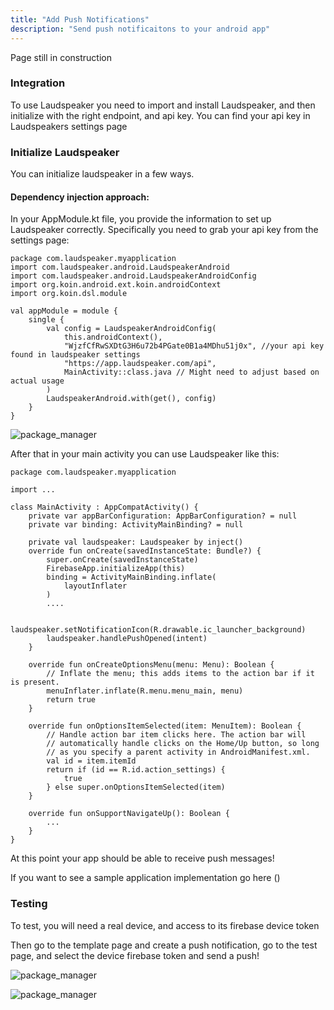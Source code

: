 ```yaml
---
title: "Add Push Notifications"
description: "Send push notificaitons to your android app"
---
```


<Info> Page still in construction</Info>

### Integration

To use Laudspeaker you need to import and install Laudspeaker, and then initialize with the right endpoint, and api key. You can find your api key in Laudspeakers settings page

### Initialize Laudspeaker

You can initialize laudspeaker in a few ways. 

#### Dependency injection approach:

In your AppModule.kt file, you provide the information to set up Laudspeaker correctly. Specifically you need to grab your api key from the settings page:

```
package com.laudspeaker.myapplication
import com.laudspeaker.android.LaudspeakerAndroid
import com.laudspeaker.android.LaudspeakerAndroidConfig
import org.koin.android.ext.koin.androidContext
import org.koin.dsl.module

val appModule = module {
    single {
        val config = LaudspeakerAndroidConfig(
            this.androidContext(),
            "WjzfCfRwSXDtG3H6u72b4PGate0B1a4MDhu51j0x", //your api key found in laudspeaker settings
            "https://app.laudspeaker.com/api",
            MainActivity::class.java // Might need to adjust based on actual usage
        )
        LaudspeakerAndroid.with(get(), config)
    }
}
```

![package_manager](/images/developer/sdks/app_module.png)

After that in your main activity you can use Laudspeaker like this:

```
package com.laudspeaker.myapplication

import ...

class MainActivity : AppCompatActivity() {
    private var appBarConfiguration: AppBarConfiguration? = null
    private var binding: ActivityMainBinding? = null

    private val laudspeaker: Laudspeaker by inject()
    override fun onCreate(savedInstanceState: Bundle?) {
        super.onCreate(savedInstanceState)
        FirebaseApp.initializeApp(this)
        binding = ActivityMainBinding.inflate(
            layoutInflater
        )
        ....

        laudspeaker.setNotificationIcon(R.drawable.ic_launcher_background)
        laudspeaker.handlePushOpened(intent)
    }

    override fun onCreateOptionsMenu(menu: Menu): Boolean {
        // Inflate the menu; this adds items to the action bar if it is present.
        menuInflater.inflate(R.menu.menu_main, menu)
        return true
    }

    override fun onOptionsItemSelected(item: MenuItem): Boolean {
        // Handle action bar item clicks here. The action bar will
        // automatically handle clicks on the Home/Up button, so long
        // as you specify a parent activity in AndroidManifest.xml.
        val id = item.itemId
        return if (id == R.id.action_settings) {
            true
        } else super.onOptionsItemSelected(item)
    }

    override fun onSupportNavigateUp(): Boolean {
        ...
    }
}
```
At this point your app should be able to receive push messages!

If you want to see a sample application implementation go here ()

### Testing

To test, you will need a real device, and access to its firebase device token

Then go to the template page and create a push notification, go to the test page, and select the device firebase token and send a push!

![package_manager](/images/developer/sdks/push_template.png)

![package_manager](/images/developer/sdks/push_test_firebase.png)